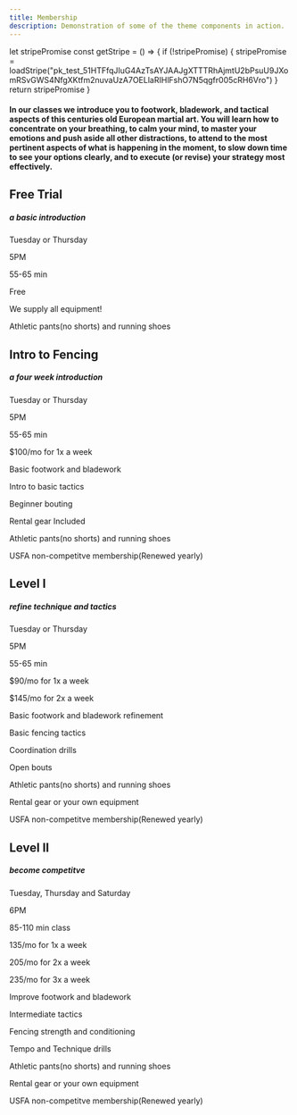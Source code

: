 ```yaml
---
title: Membership
description: Demonstration of some of the theme components in action.
---
```

let stripePromise
const getStripe = () => {
  if (!stripePromise) {
    stripePromise = loadStripe("pk_test_51HTFfqJIuG4AzTsAYJAAJgXTTTRhAjmtU2bPsuU9JXomRSvGWS4NfgXKtfm2nuvaUzA7OELlaRIHlFshO7N5qgfr005cRH6Vro")
  }
  return stripePromise
}

<PageDescription className="yellow-text">

#### In our classes we introduce you to footwork, bladework, and tactical aspects of this centuries old European martial art. You will learn how to concentrate on your breathing, to calm your mind, to master your emotions and push aside all other distractions, to attend to the most pertinent aspects of what is happening in the moment, to slow down time to see your options clearly, and to execute (or revise) your strategy most effectively.


</PageDescription>
 
<Row>
<Column colMd={5} colLg={5} className="text-color">
<Row>

## **Free Trial**
<FreeTrial />
</Row>

##### _a basic introduction_
<Accordion>
<AccordionItem title="Schedule" open="true">
Tuesday or Thursday

5PM

55-65 min

</AccordionItem>
<AccordionItem title="Fee" open="true">
      
Free

</AccordionItem>
 <AccordionItem title="Whats Included" open="true">
      
We supply all equipment!

</AccordionItem>
  <AccordionItem title="Whats Required" open="true">
      
Athletic pants(no shorts) and running shoes

</AccordionItem>
</Accordion>
</Column>

<Column colMd={5} colLg={5} className="text-color" open="true">

## **Intro to Fencing**

##### _a four week introduction_
<Accordion>
  <AccordionItem title="Schedule"open="true">

Tuesday or Thursday

5PM

55-65 min

</AccordionItem>
  <AccordionItem title="Fee" open="true">

<Row>    
    
$100/mo for 1x a week
 <IntroToFencing />
</Row>

</AccordionItem>
  <AccordionItem title="Whats Included" open="true">

Basic footwork and bladework

Intro to basic tactics

Beginner bouting

Rental gear Included

</AccordionItem>
  <AccordionItem title="Whats Required" open="true">
      
Athletic pants(no shorts) and running shoes

USFA non-competitve membership(Renewed yearly)

</AccordionItem>
</Accordion>
</Column>
</Row>
<Row>
<Column colMd={5} colLg={5} className="text-color ">
<Row>

## **Level I**
<LevelOne />
</Row>

##### _refine technique and tactics_
<Accordion>
  <AccordionItem title="Schedule" open="true">
      
Tuesday or Thursday

5PM

55-65 min

</AccordionItem>
  <AccordionItem title="Fee" open="true">

$90/mo for 1x a week

$145/mo for 2x a week

</AccordionItem>
  <AccordionItem title="Whats Included" open="true">

Basic footwork and bladework refinement

Basic fencing tactics

Coordination drills

Open bouts

</AccordionItem>
  <AccordionItem title="Whats Required" open="true">
      
Athletic pants(no shorts) and running shoes

Rental gear or your own equipment

USFA non-competitve membership(Renewed yearly)

</AccordionItem>
</Accordion>
</Column>

<Column colMd={5} colLg={5} className="text-color " open="true">

## **Level II**
##### _become competitve_
<Accordion>
  <AccordionItem title="Schedule" open="true">
      
Tuesday, Thursday and Saturday

6PM

85-110 min class

</AccordionItem>
  <AccordionItem title="Fee" open="true">

135/mo for 1x a week

205/mo for 2x a week

235/mo for 3x a week

</AccordionItem>
  <AccordionItem title="Whats Included" open="true">
      
Improve footwork and bladework

Intermediate tactics

Fencing strength and conditioning

Tempo and Technique drills

</AccordionItem>
  <AccordionItem title="Whats Required" open="true">
      
Athletic pants(no shorts) and running shoes

Rental gear or your own equipment

USFA non-competitve membership(Renewed yearly)

</AccordionItem>
</Accordion>
</Column>
</Row>